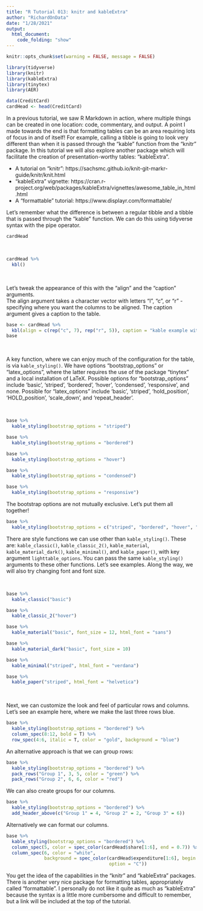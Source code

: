 ---
title: "R Tutorial 013: knitr and kableExtra"
author: "RichardOnData"
date: "1/28/2021"
output: 
  html_document:
    code_folding: "show"
---

```{r setup, include=FALSE}
knitr::opts_chunk$set(warning = FALSE, message = FALSE)
```

```{r Load Libraries}
library(tidyverse)
library(knitr)
library(kableExtra)
library(tinytex)
library(AER)

data(CreditCard)
cardHead <- head(CreditCard)
```

In a previous tutorial, we saw R Markdown in action, where multiple things can be created in one location: code, commentary, and output.   A point I made towards the end is that formatting tables can be an area requiring lots of focus in and of itself!   For example, calling a tibble is going to look very different than when it is passed through the "kable" function from the "knitr" package.   In this tutorial we will also explore another package which will facilitate the creation of presentation-worthy tables: "kableExtra".

- A tutorial on "knitr": https://sachsmc.github.io/knit-git-markr-guide/knitr/knit.html 
- "kableExtra" vignette: https://cran.r-project.org/web/packages/kableExtra/vignettes/awesome_table_in_html.html 
- A "formattable" tutorial: https://www.displayr.com/formattable/ 

Let's remember what the difference is between a regular tibble and a tibble that is passed through the "kable" function.   We can do this using tidyverse syntax with the pipe operator.

```{r Regular tibble}
cardHead
```

<br>

```{r Tibble with "kable"}
cardHead %>%
  kbl()
```

<br>

Let's tweak the appearance of this with the "align" and the "caption" arguments.  
The align argument takes a character vector with letters "l", "c", or "r" - specifying where you want the columns to be aligned.
The caption argument gives a caption to the table.

```{r Aligned kable}
base <- cardHead %>%
  kbl(align = c(rep("c", 7), rep("r", 5)), caption = "kable example with card data")
base
```

<br>

A key function, where we can enjoy much of the configuration for the table, is via `kable_styling()`.   We have options "bootstrap_options" or "latex_options", where the latter requires the use of the package "tinytex" and a local installation of LaTeX.   Possible options for "bootstrap_options" include 'basic', 'striped', 'bordered', 'hover', 'condensed', 'responsive', and none.    Possible for "latex_options" include 'basic', 'striped', 'hold_position', 'HOLD_position', 'scale_down', and 'repeat_header'.

<br>

```{r Bootstrap - striped}
base %>%
  kable_styling(bootstrap_options = "striped")
```

```{r Bootstrap - bordered}
base %>%
  kable_styling(bootstrap_options = "bordered")
```

```{r Bootstrap - hover}
base %>%
  kable_styling(bootstrap_options = "hover")
```

```{r Bootstrap - condensed}
base %>%
  kable_styling(bootstrap_options = "condensed")
```

```{r Bootstrap - responsive}
base %>%
  kable_styling(bootstrap_options = "responsive")
```

The bootstrap options are not mutually exclusive.   Let's put them all together!

```{r Bootstrap - all}
base %>%
  kable_styling(bootstrap_options = c("striped", "bordered", "hover", "condensed", "responsive"))
```

There are style functions we can use other than `kable_styling()`.   These are: `kable_classic()`, `kable_classic_2()`, `kable_material`, `kable_material_dark()`, `kable_minimal()`, and `kable_paper()`, with key argument `lighttable_options`.   You can pass the same `kable_styling()` arguments to these other functions.  Let's see examples.   Along the way, we will also try changing font and font size.

<br>

```{r Classic - basic}
base %>%
  kable_classic("basic")
```

```{r Classic2 - hover}
base %>%
  kable_classic_2("hover")
```

```{r Material - basic}
base %>%
  kable_material("basic", font_size = 12, html_font = "sans")
```

```{r Material dark - basic}
base %>%
  kable_material_dark("basic", font_size = 10)
```

```{r Minimal - striped}
base %>%
  kable_minimal("striped", html_font = "verdana")
```

```{r Paper - striped}
base %>%
  kable_paper("striped", html_font = "helvetica")
```

<br>

Next, we can customize the look and feel of particular rows and columns.    Let's see an example here, where we make the last three rows blue.

```{r Column and row customizing}
base %>%
  kable_styling(bootstrap_options = "bordered") %>%
  column_spec(8:12, bold = T) %>%
  row_spec(4:6, italic = T, color = "gold", background = "blue")
```

An alternative approach is that we can group rows:

```{r Row packing}
base %>%
  kable_styling(bootstrap_options = "bordered") %>%
  pack_rows("Group 1", 3, 5, color = "green") %>%
  pack_rows("Group 2", 6, 6, color = "red")
```

We can also create groups for our columns.

```{r}
base %>%
  kable_styling(bootstrap_options = "bordered") %>%
  add_header_above(c("Group 1" = 4, "Group 2" = 2, "Group 3" = 6))
```


Alternatively we can format our columns.

```{r Column formatting}
base %>%
  kable_styling(bootstrap_options = "bordered") %>%
  column_spec(5, color = spec_color(cardHead$share[1:6], end = 0.7)) %>%
  column_spec(6, color = "white",
              background = spec_color(cardHead$expenditure[1:6], begin = 0.3, end = 0.8,
                                      option = "C"))
```


You get the idea of the capabilities in the "knitr" and "kableExtra" packages.
There is another very nice package for formatting tables, appropriately called "formattable".  I personally do not like it quite as much as "kableExtra" because the syntax is a little more cumbersome and difficult to remember, but a link will be included at the top of the tutorial.

